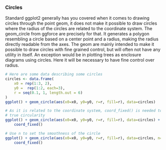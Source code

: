 ### Circles

Standard ggplot2 generally has you covered when it comes to drawing circles through the point geom, it does not make it possible to draw circles where the radius of the circles are related to the coordinate system. The geom_circle from ggforce are precisely for that. It generates a polygon resembling a circle based on a center point and a radius, making the radius directly readable from the axes. The geom are mainly intended to make it possible to draw circles with fine grained control, but will often not have any utility in itself. An exception would be in plotting trees as enclosure diagrams using circles. Here it will be necessary to have fine control over radius.

```r
# Here are some data describing some circles
circles <- data.frame(
    x0 = rep(1:3, 2),
    y0 =  rep(1:2, each=3),
    r = seq(0.1, 1, length.out = 6)
)
ggplot() + geom_circle(aes(x0=x0, y0=y0, r=r, fill=r), data=circles)
```

```r
# As it is related to the coordinate system, coord_fixed() is needed to ensure
# true circularity
ggplot() + geom_circle(aes(x0=x0, y0=y0, r=r, fill=r), data=circles) +
    coord_fixed()

```

```r

# Use n to set the smoothness of the circle
ggplot() + geom_circle(aes(x0=x0, y0=y0, r=r, fill=r), data=circles, n=10) +
    coord_fixed()

```
